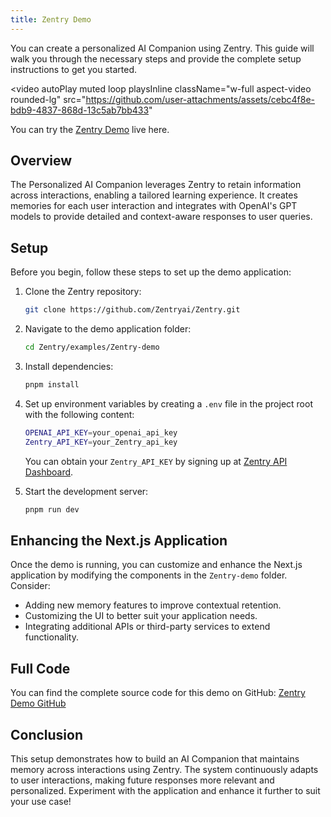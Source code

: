 ```yaml
---
title: Zentry Demo
---
```



<Snippet file="paper-release.mdx" />

You can create a personalized AI Companion using Zentry. This guide will walk you through the necessary steps and provide the complete setup instructions to get you started.

<video
  autoPlay
  muted
  loop
  playsInline
  className="w-full aspect-video rounded-lg"
  src="https://github.com/user-attachments/assets/cebc4f8e-bdb9-4837-868d-13c5ab7bb433"
></video>

You can try the [Zentry Demo](https://Zentry-4vmi.vercel.app) live here.

## Overview

The Personalized AI Companion leverages Zentry to retain information across interactions, enabling a tailored learning experience. It creates memories for each user interaction and integrates with OpenAI's GPT models to provide detailed and context-aware responses to user queries.

## Setup

Before you begin, follow these steps to set up the demo application:

1. Clone the Zentry repository:
   ```bash
   git clone https://github.com/Zentryai/Zentry.git
   ```

2. Navigate to the demo application folder:
   ```bash
   cd Zentry/examples/Zentry-demo
   ```

3. Install dependencies:
   ```bash
   pnpm install
   ```

4. Set up environment variables by creating a `.env` file in the project root with the following content:
   ```bash
   OPENAI_API_KEY=your_openai_api_key
   Zentry_API_KEY=your_Zentry_api_key
   ```
   You can obtain your `Zentry_API_KEY` by signing up at [Zentry API Dashboard](https://app.zentry.gg/dashboard/api-keys).

5. Start the development server:
   ```bash
   pnpm run dev
   ```

## Enhancing the Next.js Application

Once the demo is running, you can customize and enhance the Next.js application by modifying the components in the `Zentry-demo` folder. Consider:
- Adding new memory features to improve contextual retention.
- Customizing the UI to better suit your application needs.
- Integrating additional APIs or third-party services to extend functionality.

## Full Code

You can find the complete source code for this demo on GitHub:
[Zentry Demo GitHub](https://github.com/Zentryai/Zentry/tree/main/examples/Zentry-demo)

## Conclusion

This setup demonstrates how to build an AI Companion that maintains memory across interactions using Zentry. The system continuously adapts to user interactions, making future responses more relevant and personalized. Experiment with the application and enhance it further to suit your use case!

